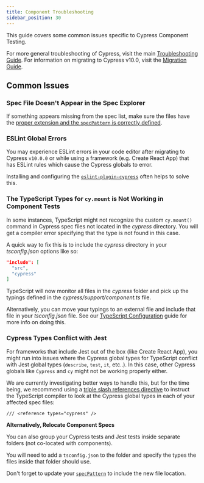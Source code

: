 ```yaml
---
title: Component Troubleshooting
sidebar_position: 30
---
```


This guide covers some common issues specific to Cypress Component Testing.

For more general troubleshooting of Cypress, visit the main
[Troubleshooting Guide](/guides/references/troubleshooting). For information on
migrating to Cypress v10.0, visit the
[Migration Guide](/guides/references/migration-guide#Migrating-to-Cypress-version-10-0).

## Common Issues

### Spec File Doesn't Appear in the Spec Explorer

If something appears missing from the spec list, make sure the files have the
[proper extension and the `specPattern` is correctly defined](/guides/component-testing/component-framework-configuration#Spec-Pattern-for-Component-Tests).

### ESLint Global Errors

You may experience ESLint errors in your code editor after migrating to Cypress
`v10.0.0` or while using a framework (e.g. Create React App) that has ESLint
rules which cause the Cypress globals to error.

Installing and configuring the
[`eslint-plugin-cypress`](https://www.npmjs.com/package/eslint-plugin-cypress)
often helps to solve this.

### The TypeScript Types for `cy.mount` is Not Working in Component Tests

In some instances, TypeScript might not recognize the custom `cy.mount()`
command in Cypress spec files not located in the _cypress_ directory. You will
get a compiler error specifying that the type is not found in this case.

A quick way to fix this is to include the _cypress_ directory in your
_tsconfig.json_ options like so:

```json
"include": [
  "src",
  "cypress"
]
```

TypeScript will now monitor all files in the _cypress_ folder and pick up the
typings defined in the _cypress/support/component.ts_ file.

Alternatively, you can move your typings to an external file and include that
file in your _tsconfig.json_ file. See our
[TypeScript Configuration](guides/tooling/typescript-support#Using-an-External-Typings-File)
guide for more info on doing this.

### Cypress Types Conflict with Jest

For frameworks that include Jest out of the box (like Create React App), you
might run into issues where the Cypress global types for TypeScript conflict
with Jest global types (`describe`, `test`, `it`, etc..). In this case, other
Cypress globals like `Cypress` and `cy` might not be working properly either.

We are currently investigating better ways to handle this, but for the time
being, we recommend using a
[triple slash references directive](https://www.typescriptlang.org/docs/handbook/triple-slash-directives.html#-reference-types-)
to instruct the TypeScript compiler to look at the Cypress global types in each
of your affected spec files:

```
/// <reference types="cypress" />
```

<!--
Some frameworks or libraries are strongly opinionated about TypeScript
configuration. For example, Create React App assumes the root level
`tsconfig.json` is the source of truth for compiling your application. CRA comes
with Jest integrated, but does not support additional tsconfig files.

:::info

**⚠️ There is currently an open CRA issue about this:**

- [Multiple TS compiler settings in CRA](https://github.com/facebook/create-react-app/issues/6023)
- [How this affects users of Cypress, Storybook, etc](https://github.com/facebook/create-react-app/issues/6023#issuecomment-1121363489)

:::
-->

**Alternatively, Relocate Component Specs**

You can also group your Cypress tests and Jest tests inside separate folders
(not co-located with components).

You will need to add a `tsconfig.json` to the folder and specify the types the
files inside that folder should use.

Don't forget to update your
[`specPattern`](https://docs.cypress.io/guides/references/configuration#component)
to include the new file location.
